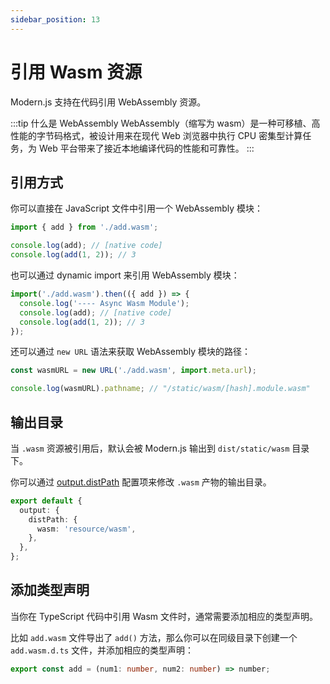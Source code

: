 ```yaml
---
sidebar_position: 13
---
```


# 引用 Wasm 资源

Modern.js 支持在代码引用 WebAssembly 资源。

:::tip 什么是 WebAssembly
WebAssembly（缩写为 wasm）是一种可移植、高性能的字节码格式，被设计用来在现代 Web 浏览器中执行 CPU 密集型计算任务，为 Web 平台带来了接近本地编译代码的性能和可靠性。
:::

## 引用方式

你可以直接在 JavaScript 文件中引用一个 WebAssembly 模块：

```js title="index.js"
import { add } from './add.wasm';

console.log(add); // [native code]
console.log(add(1, 2)); // 3
```

也可以通过 dynamic import 来引用 WebAssembly 模块：

```js title="index.js"
import('./add.wasm').then(({ add }) => {
  console.log('---- Async Wasm Module');
  console.log(add); // [native code]
  console.log(add(1, 2)); // 3
});
```

还可以通过 `new URL` 语法来获取 WebAssembly 模块的路径：

```js title="index.js"
const wasmURL = new URL('./add.wasm', import.meta.url);

console.log(wasmURL).pathname; // "/static/wasm/[hash].module.wasm"
```

## 输出目录

当 `.wasm` 资源被引用后，默认会被 Modern.js 输出到 `dist/static/wasm` 目录下。

你可以通过 [output.distPath](/configure/app/output/dist-path) 配置项来修改 `.wasm` 产物的输出目录。

```ts
export default {
  output: {
    distPath: {
      wasm: 'resource/wasm',
    },
  },
};
```

## 添加类型声明

当你在 TypeScript 代码中引用 Wasm 文件时，通常需要添加相应的类型声明。

比如 `add.wasm` 文件导出了 `add()` 方法，那么你可以在同级目录下创建一个 `add.wasm.d.ts` 文件，并添加相应的类型声明：

```ts title="add.wasm.d.ts"
export const add = (num1: number, num2: number) => number;
```
